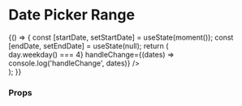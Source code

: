 
<Meta title="Components/DatePicker/DateRangePicker" component={DateRangePicker} />

# Date Picker Range
<Preview>
  <Story name="date range picker" height="500px">
    {() => {
      const [startDate, setStartDate] = useState(moment());
      const [endDate, setEndDate] = useState(null);
      return (
        <div style={{ padding: '2%' }}>
           <FluidContainer>
            <Row>
              <Column>
                <DateRangePicker
                  startDateId="start-date"
                  startDateTooltip={{ title: 'Start Date' }}
                  startDateAriaLabel="Start Date"
                  startDateValue={startDate}
                  endDateId="end-date"
                  endDateTooltip={{ title: 'End Date' }}
                  endDateAriaLabel="End Date"
                  endDateValue={endDate}
                  numberOfMonths={2}
                  endDateValidationMessage="Incorrect end date"
                  startDateValidationMessage="Incorrect start date"
                  isDayBlocked={(day) => day.weekday() === 4}
                  handleChange={(dates) => console.log('handleChange', dates)}
                />
                </Column>
              </Row>
            </FluidContainer>
        </div>
      );
    }}
  </Story>
</Preview>

### Props
<Props of={DateRangePicker} />
